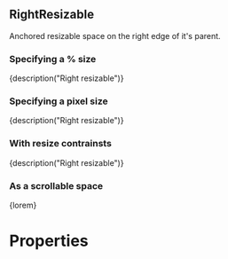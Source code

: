
<CommonHeader />

<Meta title="Components|RightResizable" component={RightResizable} />

## RightResizable

Anchored resizable space on the right edge of it's parent.

### Specifying a % size

<Preview>
	<Story name="Default (%)">
		<ViewPort>
			<RightResizable style={green} size="50%" trackSize={true}>
				{description("Right resizable")}
			</RightResizable>
		</ViewPort>
	</Story>
</Preview>

### Specifying a pixel size

<Preview>
	<Story name="Default (px)">
		<ViewPort>
			<RightResizable style={green} size={300} trackSize={true}>
				{description("Right resizable")}
			</RightResizable>
		</ViewPort>
	</Story>
</Preview>

### With resize contrainsts

<Preview>
	<Story name="With resize constraints">
		<ViewPort>
			<RightResizable style={green} size={300} trackSize={true} minimumSize={150} maximumSize={450}>
				{description("Right resizable")}
			</RightResizable>
		</ViewPort>
	</Story>
</Preview>

### As a scrollable space

<Preview>
	<Story name="Scrollable">
		<ViewPort>
			<RightResizable style={green} size={300} scrollable={true}>
				{lorem}
			</RightResizable>
		</ViewPort>
	</Story>
</Preview>

# Properties

<Props of={RightResizable} />
